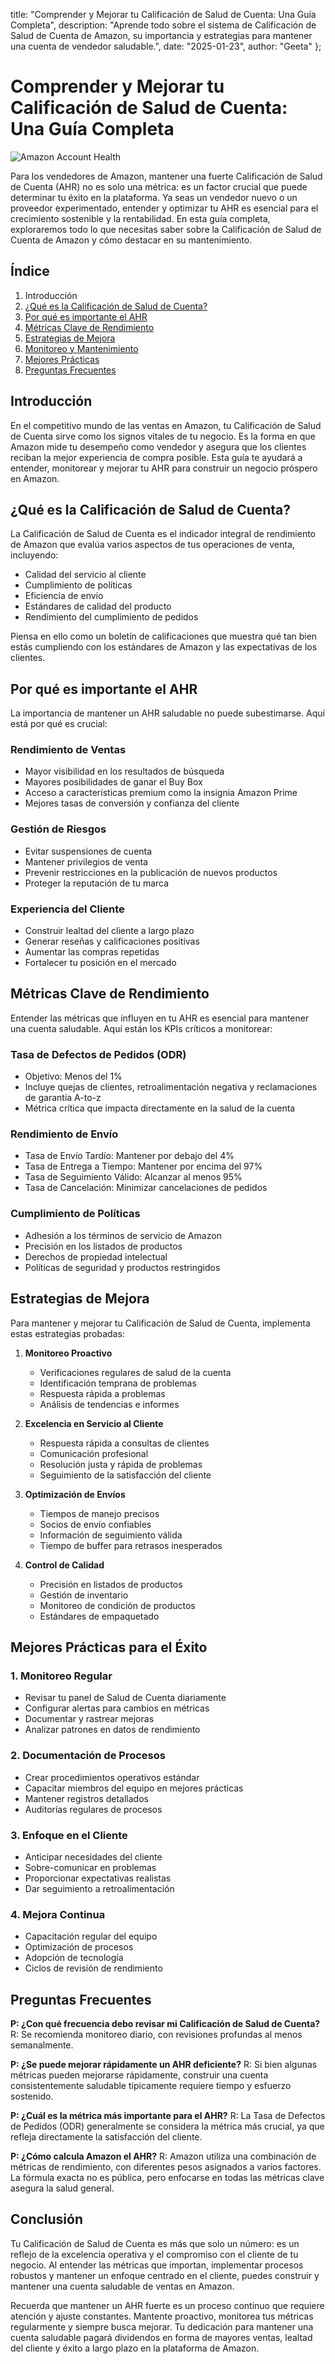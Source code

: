   title: "Comprender y Mejorar tu Calificación de Salud de Cuenta: Una Guía Completa",
  description: "Aprende todo sobre el sistema de Calificación de Salud de Cuenta de Amazon, su importancia y estrategias para mantener una cuenta de vendedor saludable.",
  date: "2025-01-23",
  author: "Geeta"
};

# Comprender y Mejorar tu Calificación de Salud de Cuenta: Una Guía Completa

![Amazon Account Health](/images/blog/amazon-account-health.jpeg)

Para los vendedores de Amazon, mantener una fuerte Calificación de Salud de Cuenta (AHR) no es solo una métrica: es un factor crucial que puede determinar tu éxito en la plataforma. Ya seas un vendedor nuevo o un proveedor experimentado, entender y optimizar tu AHR es esencial para el crecimiento sostenible y la rentabilidad. En esta guía completa, exploraremos todo lo que necesitas saber sobre la Calificación de Salud de Cuenta de Amazon y cómo destacar en su mantenimiento.

## Índice

1. Introducción
2. [¿Qué es la Calificación de Salud de Cuenta?](#qué-es-la-calificación-de-salud-de-cuenta)
3. [Por qué es importante el AHR](#por-qué-es-importante-el-ahr)
4. [Métricas Clave de Rendimiento](#métricas-clave-de-rendimiento)
5. [Estrategias de Mejora](#estrategias-de-mejora)
6. [Monitoreo y Mantenimiento](#monitoreo-y-mantenimiento)
7. [Mejores Prácticas](#mejores-prácticas)
8. [Preguntas Frecuentes](#preguntas-frecuentes)

## Introducción

En el competitivo mundo de las ventas en Amazon, tu Calificación de Salud de Cuenta sirve como los signos vitales de tu negocio. Es la forma en que Amazon mide tu desempeño como vendedor y asegura que los clientes reciban la mejor experiencia de compra posible. Esta guía te ayudará a entender, monitorear y mejorar tu AHR para construir un negocio próspero en Amazon.

## ¿Qué es la Calificación de Salud de Cuenta?

La Calificación de Salud de Cuenta es el indicador integral de rendimiento de Amazon que evalúa varios aspectos de tus operaciones de venta, incluyendo:

- Calidad del servicio al cliente
- Cumplimiento de políticas
- Eficiencia de envío
- Estándares de calidad del producto
- Rendimiento del cumplimiento de pedidos

Piensa en ello como un boletín de calificaciones que muestra qué tan bien estás cumpliendo con los estándares de Amazon y las expectativas de los clientes.

## Por qué es importante el AHR

La importancia de mantener un AHR saludable no puede subestimarse. Aquí está por qué es crucial:

### Rendimiento de Ventas
- Mayor visibilidad en los resultados de búsqueda
- Mayores posibilidades de ganar el Buy Box
- Acceso a características premium como la insignia Amazon Prime
- Mejores tasas de conversión y confianza del cliente

### Gestión de Riesgos
- Evitar suspensiones de cuenta
- Mantener privilegios de venta
- Prevenir restricciones en la publicación de nuevos productos
- Proteger la reputación de tu marca

### Experiencia del Cliente
- Construir lealtad del cliente a largo plazo
- Generar reseñas y calificaciones positivas
- Aumentar las compras repetidas
- Fortalecer tu posición en el mercado

## Métricas Clave de Rendimiento

Entender las métricas que influyen en tu AHR es esencial para mantener una cuenta saludable. Aquí están los KPIs críticos a monitorear:

### Tasa de Defectos de Pedidos (ODR)
- Objetivo: Menos del 1%
- Incluye quejas de clientes, retroalimentación negativa y reclamaciones de garantía A-to-z
- Métrica crítica que impacta directamente en la salud de la cuenta

### Rendimiento de Envío
- Tasa de Envío Tardío: Mantener por debajo del 4%
- Tasa de Entrega a Tiempo: Mantener por encima del 97%
- Tasa de Seguimiento Válido: Alcanzar al menos 95%
- Tasa de Cancelación: Minimizar cancelaciones de pedidos

### Cumplimiento de Políticas
- Adhesión a los términos de servicio de Amazon
- Precisión en los listados de productos
- Derechos de propiedad intelectual
- Políticas de seguridad y productos restringidos

## Estrategias de Mejora

Para mantener y mejorar tu Calificación de Salud de Cuenta, implementa estas estrategias probadas:

1. **Monitoreo Proactivo**
   - Verificaciones regulares de salud de la cuenta
   - Identificación temprana de problemas
   - Respuesta rápida a problemas
   - Análisis de tendencias e informes

2. **Excelencia en Servicio al Cliente**
   - Respuesta rápida a consultas de clientes
   - Comunicación profesional
   - Resolución justa y rápida de problemas
   - Seguimiento de la satisfacción del cliente

3. **Optimización de Envíos**
   - Tiempos de manejo precisos
   - Socios de envío confiables
   - Información de seguimiento válida
   - Tiempo de buffer para retrasos inesperados

4. **Control de Calidad**
   - Precisión en listados de productos
   - Gestión de inventario
   - Monitoreo de condición de productos
   - Estándares de empaquetado

## Mejores Prácticas para el Éxito

### 1. Monitoreo Regular
- Revisar tu panel de Salud de Cuenta diariamente
- Configurar alertas para cambios en métricas
- Documentar y rastrear mejoras
- Analizar patrones en datos de rendimiento

### 2. Documentación de Procesos
- Crear procedimientos operativos estándar
- Capacitar miembros del equipo en mejores prácticas
- Mantener registros detallados
- Auditorías regulares de procesos

### 3. Enfoque en el Cliente
- Anticipar necesidades del cliente
- Sobre-comunicar en problemas
- Proporcionar expectativas realistas
- Dar seguimiento a retroalimentación

### 4. Mejora Continua
- Capacitación regular del equipo
- Optimización de procesos
- Adopción de tecnología
- Ciclos de revisión de rendimiento

## Preguntas Frecuentes

**P: ¿Con qué frecuencia debo revisar mi Calificación de Salud de Cuenta?**
R: Se recomienda monitoreo diario, con revisiones profundas al menos semanalmente.

**P: ¿Se puede mejorar rápidamente un AHR deficiente?**
R: Si bien algunas métricas pueden mejorarse rápidamente, construir una cuenta consistentemente saludable típicamente requiere tiempo y esfuerzo sostenido.

**P: ¿Cuál es la métrica más importante para el AHR?**
R: La Tasa de Defectos de Pedidos (ODR) generalmente se considera la métrica más crucial, ya que refleja directamente la satisfacción del cliente.

**P: ¿Cómo calcula Amazon el AHR?**
R: Amazon utiliza una combinación de métricas de rendimiento, con diferentes pesos asignados a varios factores. La fórmula exacta no es pública, pero enfocarse en todas las métricas clave asegura la salud general.

## Conclusión

Tu Calificación de Salud de Cuenta es más que solo un número: es un reflejo de la excelencia operativa y el compromiso con el cliente de tu negocio. Al entender las métricas que importan, implementar procesos robustos y mantener un enfoque centrado en el cliente, puedes construir y mantener una cuenta saludable de ventas en Amazon.

Recuerda que mantener un AHR fuerte es un proceso continuo que requiere atención y ajuste constantes. Mantente proactivo, monitorea tus métricas regularmente y siempre busca mejorar. Tu dedicación para mantener una cuenta saludable pagará dividendos en forma de mayores ventas, lealtad del cliente y éxito a largo plazo en la plataforma de Amazon.